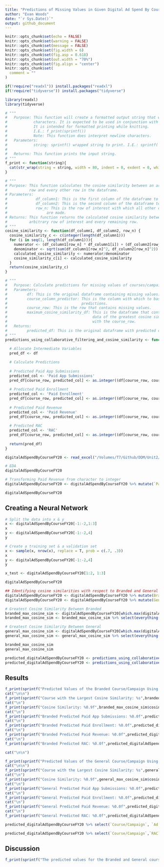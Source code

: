 ```yaml
---
title: "Predictions of Missing Values in Given Digital Ad Spend By Course Implementing Collaborative Filtering & Cosine Similarity"
author: "Evan Woods"
date: "`r Sys.Date()`"
output: github_document
---
```


```r
knitr::opts_chunk$set(echo = FALSE)
knitr::opts_chunk$set(warning = FALSE)
knitr::opts_chunk$set(message = FALSE)
knitr::opts_chunk$set(fig.width = 6)
knitr::opts_chunk$set(fig.asp = 0.618)
knitr::opts_chunk$set(out.width = "70%")
knitr::opts_chunk$set(fig.align = "center")
knitr::opts_chunk$set(
  comment = ""
)
```

<!-- ## Import Libraries -->
```r
if(!require("readxl")) install.packages("readxl")
if(!require("tidyverse")) install.packages("tidyverse")

library(readxl)
library(tidyverse)
```

<!-- ## Functions -->
```r
# """
#   Purpose: This function will create a formatted output string that wraps at 80
#            characters. It is expected to be used in conjunction with sprintf().
#            It is intended for formatted printing while knitting.
#            I.E.: f_print(sprintf())
#            Note: This function does interpret newline characters. 
#   Parameters: 
#            string: sprintf() wrapped string to print. I.E.: sprintf('string')
#            
#   Returns: This function prints the input string.
# """
f_print <- function(string){
  cat(str_wrap(string = string, width = 80, indent = 0, exdent = 0, whitespace_only = TRUE))
}
```

```r
# """
# Purpose: This function calculates the cosine similarity between an arbitrary 
#          row and every other row in the dataframe.
# Parameters: 
#             df_column1: This is the first column of the dataframe to inspect. 
#             df_column2: This is the second column of the dataframe to inspect.
#             row_n: This is the row of interest with which all other calculations
#                  are made.
# Returns: This function returns the calculated cosine similarity between an 
#          arbitrary row of interest and every remaining row.
# """
cosine_similarity <- function(df_column1, df_column2, row_n) {
  cosine_similarity_c <- c(integer(length(df_column1)))
  for (i in seq(1, length(df_column1))){
    numerator <- (df_column1[row_n] * df_column1[i]) + (df_column2[row_n] * df_column2[i])
    denominator <- sqrt(sum(df_column1[row_n]^2, df_column2[row_n]^2)) * sqrt(sum(df_column1[i]^2, df_column2[i]^2))
    calculated_cosine_similarity <- numerator/denominator
    cosine_similarity_c[i] <- calculated_cosine_similarity
  }
  return(cosine_similarity_c)
}
```

```r
# """
#   Purpose: Calculate predictions for missing values of courses/campaigns using collaborative filtering and the campaign that has the greatest cosine similarity
#   Parameters: 
#         df: This is the original dataframe containing missing values.
#         course_column_predictor: This is the column with which to base the 
#                                  predictions.
#         course_row: This is the row that contains missing values.
#         maximum_cosine_similarity_df: This is the dataframe that contains the 
#                                       data of the greatest cosine similarity 
#                                       with the course_row.
#   Returns:
#         predicted_df: This is the original dataframe with predicted columns.
# """
predictions_using_collaborative_filtering_and_cosine_similarity <- function(df, course_column, course_row, maximum_cosine_similarity_df){
  
  # Allocate Intermediate Variables
  pred_df <- df

  # Calculate Predictions
  
  # Predicted Paid App Submissions
  predicted_col <- 'Paid App Submissions'
  pred_df[course_row, predicted_col] <- as.integer((df[course_row, course_column] * (maximum_cosine_similarity_df[predicted_col] / maximum_cosine_similarity_df[course_column]) * maximum_cosine_similarity_df$cosine_similarity)[, course_column])
  
  # Predicted Paid Enrollment
  predicted_col <- 'Paid Enrollment'
  pred_df[course_row, predicted_col] <- as.integer((df[course_row, course_column] * (maximum_cosine_similarity_df[predicted_col] / maximum_cosine_similarity_df[course_column]) * maximum_cosine_similarity_df$cosine_similarity)[, course_column])
  
  # Predicted Paid Revenue
  predicted_col <- 'Paid Revenue'
  pred_df[course_row, predicted_col] <- as.integer((df[course_row, course_column] * (maximum_cosine_similarity_df[predicted_col] / maximum_cosine_similarity_df[course_column]) * maximum_cosine_similarity_df$cosine_similarity)[, course_column])
  
  # Predicted RAC
  predicted_col <- 'RAC'
  pred_df[course_row, predicted_col] <- as.integer((df[course_row, course_column] * (maximum_cosine_similarity_df[predicted_col] / maximum_cosine_similarity_df[course_column]) * maximum_cosine_similarity_df$cosine_similarity)[, course_column])
  
  return(pred_df)
}

```

<!-- ## Import Data -->
```r
digitalAdSpendByCourseFY20 <- read_excel("/Volumes/T7/Github/DDM/Unit2/Digital_Marketing_At_HBS_Online_Cleaned.xlsx", 6)
```

```r
# EDA
digitalAdSpendByCourseFY20
```

```r
# Transforming Paid Revenue from character to integer
digitalAdSpendByCourseFY20 <- digitalAdSpendByCourseFY20 %>% mutate(`Paid Revenue` = as.integer(`Paid Revenue`)) %>% mutate(`Paid App Submissions` = as.integer(`Paid App Submissions`)) %>% mutate(`Paid Enrollment` = as.integer(`Paid Enrollment`)) %>% mutate(`RAC` = as.integer(`RAC`))
```

```r
digitalAdSpendByCourseFY20
```

## Creating a Neural Network
```r
# Split the data into x & y
x <- digitalAdSpendByCourseFY20[-1:-2,1:3]
x
y <- digitalAdSpendByCourseFY20[-1:-2,4]
y
```

```r
# Create a training set & a validation set
x <- sample(x, nrow(x), replace = T, prob = c(.7, .3))
x
y <- digitalAdSpendByCourseFY20[-1:-2,4]
y
```


```r
x_test <- digitalAdSpendByCourseFY20[1:2, 1:3]
```

```r
digitalAdSpendByCourseFY20
```


```r
## Identifying cosine similarities with respect to Branded and General Course/Campaign
digitalAdSpendByCourseFY20 <- digitalAdSpendByCourseFY20 %>% mutate(Branded_cosine_similarity = cosine_similarity(`Ad Spend`, `Paid Leads`, 1))
digitalAdSpendByCourseFY20 <- digitalAdSpendByCourseFY20 %>% mutate(General_cosine_similarity = cosine_similarity(`Ad Spend`, `Paid Leads`, 2))
```

<!-- ## Identifying the Maximum Cosine Similarities -->
```r
# Greatest Cosine Similarity Between Branded
branded_max_cosine_sim <- digitalAdSpendByCourseFY20[which.max(digitalAdSpendByCourseFY20[-1,]$Branded_cosine_similarity),]
branded_max_cosine_sim <- branded_max_cosine_sim %>% select(everything(), -General_cosine_similarity) %>% rename('cosine_similarity' = 'Branded_cosine_similarity')

# Greatest Cosine Similarity Between General
general_max_cosine_sim <- digitalAdSpendByCourseFY20[which.max(digitalAdSpendByCourseFY20[-2,]$General_cosine_similarity),]
general_max_cosine_sim <- general_max_cosine_sim %>% select(everything(), -Branded_cosine_similarity) %>% rename('cosine_similarity' = 'General_cosine_similarity')
```

```r
branded_max_cosine_sim
general_max_cosine_sim
```


<!-- ## Collaborative Filtering To Predict Paid Revenue -->
```r
predicted_digitalAdSpendByCourseFY20 <- predictions_using_collaborative_filtering_and_cosine_similarity(digitalAdSpendByCourseFY20, 'Ad Spend', 1, branded_max_cosine_sim)
predicted_digitalAdSpendByCourseFY20 <- predictions_using_collaborative_filtering_and_cosine_similarity(predicted_digitalAdSpendByCourseFY20, 'Ad Spend', 2, general_max_cosine_sim)
```

## Results 
```r
f_print(sprintf("Predicted Values of the Branded Course/Campaign Using Collaborative Filtering & Cosine Similarity:"))
cat("\n\n")
f_print(sprintf("Course with the Largest Cosine Similarity: %s",branded_max_cosine_sim$`Course/Campaign`))
cat("\n")
f_print(sprintf("Cosine Similarity: %0.9f",branded_max_cosine_sim$cosine_similarity))
cat("\n")
f_print(sprintf("Branded Predicted Paid App Submissions: %0.0f",predicted_digitalAdSpendByCourseFY20[1,'Paid App Submissions']))
cat("\n")
f_print(sprintf("Branded Predicted Paid Enrollment: %0.0f",predicted_digitalAdSpendByCourseFY20[1,'Paid Enrollment']))
cat("\n")
f_print(sprintf("Branded Predicted Paid Revenue: %0.0f",predicted_digitalAdSpendByCourseFY20[1,'Paid Revenue']))
cat("\n")
f_print(sprintf("Branded Predicted RAC: %0.0f",predicted_digitalAdSpendByCourseFY20[1,'RAC']))

cat("\n\n")

f_print(sprintf("Predicted Values of the General Course/Campaign Using Collaborative Filtering & Cosine Similarity:"))
cat("\n\n")
f_print(sprintf("Course with the Largest Cosine Similarity: %s",general_max_cosine_sim$`Course/Campaign`))
cat("\n")
f_print(sprintf("Cosine Similarity: %0.9f",general_max_cosine_sim$cosine_similarity))
cat("\n")
f_print(sprintf("General Predicted Paid App Submissions: %0.0f",predicted_digitalAdSpendByCourseFY20[2,'Paid App Submissions']))
cat("\n")
f_print(sprintf("General Predicted Paid Enrollment: %0.0f",predicted_digitalAdSpendByCourseFY20[2, 'Paid Enrollment']))
cat("\n")
f_print(sprintf("General Predicted Paid Revenue: %0.0f",predicted_digitalAdSpendByCourseFY20[2,'Paid Revenue']))
cat("\n")
f_print(sprintf("General Predicted RAC: %0.0f",predicted_digitalAdSpendByCourseFY20[2,'RAC']))
```

```r
predicted_digitalAdSpendByCourseFY20 %>% select(`Course/Campaign`, `Ad Spend`, `Paid App Submissions`, `Paid Enrollment`, `Paid Revenue`)
```

```r
predicted_digitalAdSpendByCourseFY20 %>% select(`Course/Campaign`,`RAC`)
```

## Discussion
```r
f_print(sprintf("The predicted values for the Branded and General courses are higher than other courses/campaigns, but the values do not seem to be obvious outliers except for the RAC. The predicted RACs are inordinately high with respect to the other values in the same column."))
```

